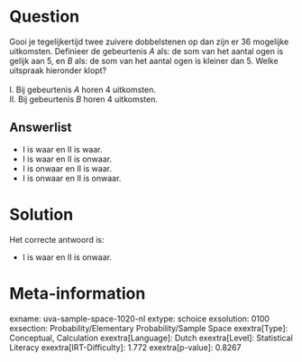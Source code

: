 Question
========

Gooi je tegelijkertijd twee zuivere dobbelstenen op dan zijn er 36
mogelijke uitkomsten. Definieer de gebeurtenis *A* als: de som van het
aantal ogen is gelijk aan 5, en *B* als: de som van het aantal ogen is
kleiner dan 5. Welke uitspraak hieronder klopt?\
\
I. Bij gebeurtenis *A* horen 4 uitkomsten.\
II. Bij gebeurtenis *B* horen 4 uitkomsten.


Answerlist
----------

* I is waar en II is waar.
* I is waar en II is onwaar.
* I is onwaar en II is waar.
* I is onwaar en II is onwaar.

Solution
========

Het correcte antwoord is: 

* I is waar en II is onwaar.

Meta-information
================
exname: uva-sample-space-1020-nl
extype: schoice
exsolution: 0100
exsection: Probability/Elementary Probability/Sample Space
exextra[Type]: Conceptual, Calculation
exextra[Language]: Dutch
exextra[Level]: Statistical Literacy
exextra[IRT-Difficulty]: 1.772
exextra[p-value]: 0.8267
